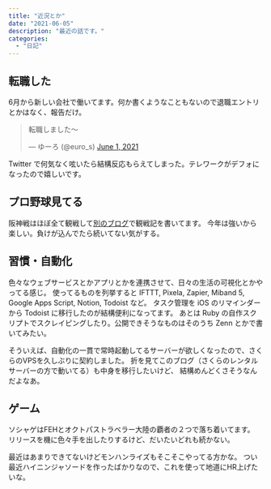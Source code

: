 ```yaml
---
title: "近況とか"
date: "2021-06-05"
description: "最近の話です。"
categories:
  - "日記"
---
```


## 転職した

6月から新しい会社で働いてます。何か書くようなこともないので退職エントリとかはなく、報告だけ。

<blockquote class="twitter-tweet"><p lang="ja" dir="ltr">転職しました〜</p>&mdash; ゆーろ (@euro_s) <a href="https://twitter.com/euro_s/status/1399655911044521986?ref_src=twsrc%5Etfw">June 1, 2021</a></blockquote> <script async src="https://platform.twitter.com/widgets.js" charset="utf-8"></script>

Twitter で何気なく呟いたら結構反応もらえてしまった。テレワークがデフォになったので嬉しいです。

## プロ野球見てる

阪神戦はほぼ全て観戦して[別のブログ](https://stoicism.gunjobiyori.com/)で観戦記を書いてます。
今年は強いから楽しい。負けが込んでたら続いてない気がする。

## 習慣・自動化

色々なウェブサービスとかアプリとかを連携させて、日々の生活の可視化とかやってる感じ。
使ってるものを列挙すると IFTTT, Pixela, Zapier, Miband 5, Google Apps Script, Notion, Todoist など。
タスク管理を iOS のリマインダーから Todoist に移行したのが結構便利になってます。
あとは Ruby の自作スクリプトでスクレイピングしたり。公開できそうなものはそのうち Zenn とかで書いてみたい。

そういえば、自動化の一貫で常時起動してるサーバーが欲しくなったので、さくらのVPSを久しぶりに契約しました。
折を見てこのブログ（さくらのレンタルサーバーの方で動いてる）も中身を移行したいけど、
結構めんどくさそうなんだよなあ。

## ゲーム

ソシャゲはFEHとオクトパストラベラー大陸の覇者の２つで落ち着いてます。
リリースを機に色々手を出したりするけど、だいたいどれも続かない。

最近はあまりできてないけどモンハンライズもそこそこやってる方かな。
つい最近ハイニンジャソードを作ったばかりなので、これを使って地道にHR上げたいな。
